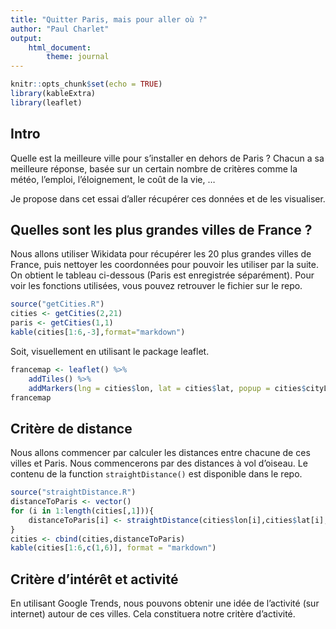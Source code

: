 ```yaml
---
title: "Quitter Paris, mais pour aller où ?"
author: "Paul Charlet"
output:
    html_document:
        theme: journal
---
```


```r
knitr::opts_chunk$set(echo = TRUE)
library(kableExtra)
library(leaflet)
```

## Intro

Quelle est la meilleure ville pour s'installer en dehors de Paris ? Chacun a sa meilleure réponse, basée sur un certain nombre de critères comme la météo, l'emploi, l'éloignement, le coût de la vie, ...

Je propose dans cet essai d'aller récupérer ces données et de les visualiser.

## Quelles sont les plus grandes villes de France ?

Nous allons utiliser Wikidata pour récupérer les 20 plus grandes villes de France, puis nettoyer les coordonnées pour pouvoir les utiliser par la suite. On obtient le tableau ci-dessous (Paris est enregistrée séparément). Pour voir les fonctions utilisées, vous pouvez retrouver le fichier sur le repo.

```r
source("getCities.R")
cities <- getCities(2,21)
paris <- getCities(1,1)
kable(cities[1:6,-3],format="markdown")
```

Soit, visuellement en utilisant le package leaflet.

```r
francemap <- leaflet() %>%
    addTiles() %>%
    addMarkers(lng = cities$lon, lat = cities$lat, popup = cities$cityLabel)
francemap
```

## Critère de distance

Nous allons commencer par calculer les distances entre chacune de ces villes et Paris. Nous commencerons par des distances à vol d'oiseau. Le contenu de la function `straightDistance()` est disponible dans le repo.

```r
source("straightDistance.R")
distanceToParis <- vector()
for (i in 1:length(cities[,1])){
    distanceToParis[i] <- straightDistance(cities$lon[i],cities$lat[i],paris$lon,paris$lat)
}
cities <- cbind(cities,distanceToParis)
kable(cities[1:6,c(1,6)], format = "markdown")
```

## Critère d'intérêt et activité

En utilisant Google Trends, nous pouvons obtenir une idée de l'activité (sur internet) autour de ces villes. Cela constituera notre critère d'activité.


